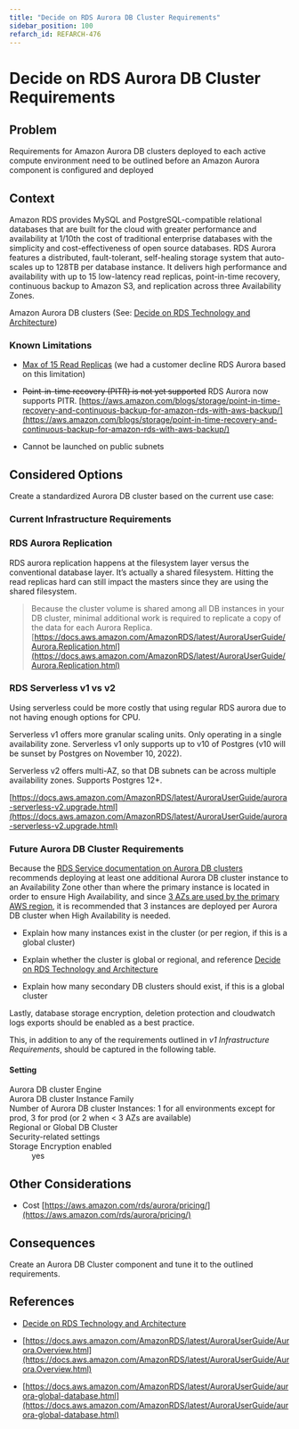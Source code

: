 ```yaml
---
title: "Decide on RDS Aurora DB Cluster Requirements"
sidebar_position: 100
refarch_id: REFARCH-476
---
```


# Decide on RDS Aurora DB Cluster Requirements

## Problem
Requirements for Amazon Aurora DB clusters deployed to each active compute environment need to be outlined before an
Amazon Aurora component is configured and deployed

## Context

Amazon RDS provides MySQL and PostgreSQL-compatible relational databases that are built for the cloud with greater performance and availability at 1/10th the cost of traditional enterprise databases with the simplicity and cost-effectiveness of open source databases. RDS Aurora features a distributed, fault-tolerant, self-healing storage system that auto-scales up to 128TB per database instance. It delivers high performance and availability with up to 15 low-latency read replicas, point-in-time recovery, continuous backup to Amazon S3, and replication across three Availability Zones.

 Amazon Aurora DB clusters  (See: [Decide on RDS Technology and Architecture](/reference-architecture/fundamentals/design-decisions/foundational-application-dependencies/decide-on-rds-technology-and-architecture))

### Known Limitations

- [Max of 15 Read Replicas](https://docs.aws.amazon.com/AmazonRDS/latest/AuroraUserGuide/Aurora.Replication.html#:~:text=An%20Aurora%20DB%20cluster%20can%20contain%20up%20to%2015%20Aurora%20Replicas.%20The%20Aurora%20Replicas%20can%20be%20distributed%20across%20the%20Availability%20Zones%20that%20a%20DB%20cluster%20spans%20within%20an%20AWS%20Region.) (we had a customer decline RDS Aurora based on this limitation)

- ~~Point-in-time recovery (PITR) is not yet supported~~  RDS Aurora now supports PITR. [https://aws.amazon.com/blogs/storage/point-in-time-recovery-and-continuous-backup-for-amazon-rds-with-aws-backup/](https://aws.amazon.com/blogs/storage/point-in-time-recovery-and-continuous-backup-for-amazon-rds-with-aws-backup/)

- Cannot be launched on public subnets

## Considered Options

Create a standardized Aurora DB cluster based on the current use case:

### Current Infrastructure Requirements

### RDS Aurora Replication

RDS aurora replication happens at the filesystem layer versus the conventional database layer. It’s actually a shared filesystem. Hitting the read replicas hard can still impact the masters since they are using the shared filesystem.

> Because the cluster volume is shared among all DB instances in your DB cluster, minimal additional work is required to replicate a copy of the data for each Aurora Replica.
[https://docs.aws.amazon.com/AmazonRDS/latest/AuroraUserGuide/Aurora.Replication.html](https://docs.aws.amazon.com/AmazonRDS/latest/AuroraUserGuide/Aurora.Replication.html)

### RDS Serverless v1 vs v2

Using serverless could be more costly that using regular RDS aurora due to not having enough options for CPU.

Serverless v1 offers more granular scaling units. Only operating in a single availability zone. Serverless v1 only supports up to v10 of Postgres (v10 will be sunset by Postgres on November 10, 2022).

Serverless v2 offers multi-AZ, so that DB subnets can be across multiple availability zones. Supports Postgres 12+.

[https://docs.aws.amazon.com/AmazonRDS/latest/AuroraUserGuide/aurora-serverless-v2.upgrade.html](https://docs.aws.amazon.com/AmazonRDS/latest/AuroraUserGuide/aurora-serverless-v2.upgrade.html)

### Future Aurora DB Cluster Requirements

Because the [RDS Service documentation on Aurora DB clusters](https://docs.aws.amazon.com/AmazonRDS/latest/AuroraUserGuide/Aurora.Overview.html) recommends deploying at least one additional Aurora DB cluster instance to an Availability Zone other than where the primary instance is located in order to ensure High Availability, and since [3 AZs are used by the primary AWS region](/reference-architecture/fundamentals/design-decisions/cold-start/decide-on-primary-aws-region), it is recommended that 3 instances are deployed per Aurora DB cluster when High Availability is needed.

- Explain how many instances exist in the cluster (or per region, if this is a global cluster)

- Explain whether the cluster is global or regional, and reference [Decide on RDS Technology and Architecture](/reference-architecture/fundamentals/design-decisions/foundational-application-dependencies/decide-on-rds-technology-and-architecture)

- Explain how many secondary DB clusters should exist, if this is a global cluster

Lastly, database storage encryption, deletion protection and cloudwatch logs exports should be enabled as a best practice.

This, in addition to any of the requirements outlined in _v1 Infrastructure Requirements_, should be captured in the following table.

#### **Setting**

<dl>
<dt>Aurora DB cluster Engine</dt>
<dd></dd>
<dt>Aurora DB cluster Instance Family</dt>
<dd></dd>
<dt>Number of Aurora DB cluster Instances: 1 for all environments except for prod, 3 for prod (or 2 when &lt; 3 AZs are available)</dt>
<dd></dd>
<dt>Regional or Global DB Cluster</dt>
<dd></dd>
<dt>Security-related settings</dt>
<dd></dd>
<dt>Storage Encryption enabled</dt>
<dd>yes</dd>
</dl>

## Other Considerations

- Cost [https://aws.amazon.com/rds/aurora/pricing/](https://aws.amazon.com/rds/aurora/pricing/)

## Consequences

Create an Aurora DB Cluster component and tune it to the outlined requirements.

## References

- [Decide on RDS Technology and Architecture](/reference-architecture/fundamentals/design-decisions/foundational-application-dependencies/decide-on-rds-technology-and-architecture)

- [https://docs.aws.amazon.com/AmazonRDS/latest/AuroraUserGuide/Aurora.Overview.html](https://docs.aws.amazon.com/AmazonRDS/latest/AuroraUserGuide/Aurora.Overview.html)

- [https://docs.aws.amazon.com/AmazonRDS/latest/AuroraUserGuide/aurora-global-database.html](https://docs.aws.amazon.com/AmazonRDS/latest/AuroraUserGuide/aurora-global-database.html)


